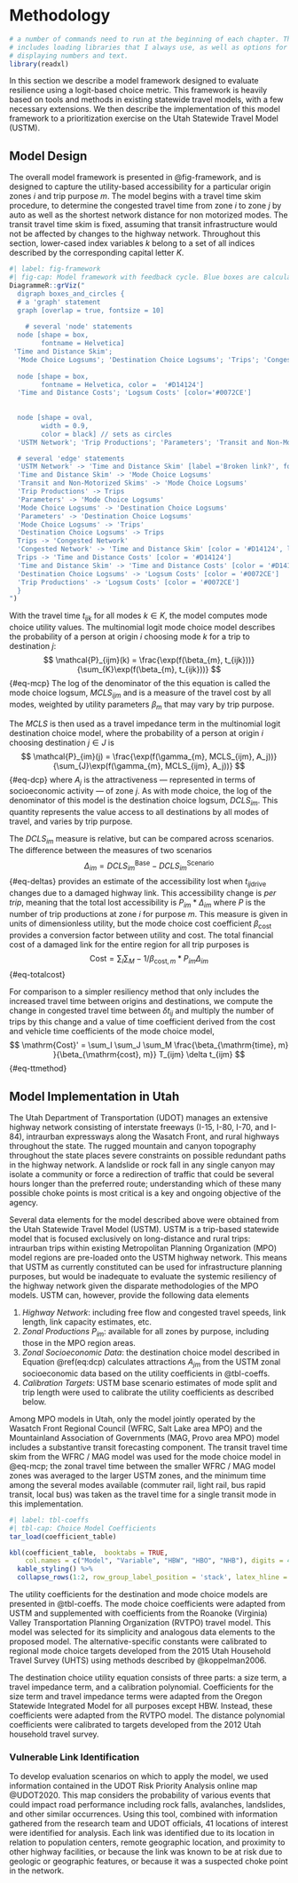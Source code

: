 # Methodology {#methodology}

```r
# a number of commands need to run at the beginning of each chapter. This
# includes loading libraries that I always use, as well as options for 
# displaying numbers and text.
library(readxl)
```

In this section we describe a model framework designed to evaluate resilience
using a logit-based choice metric. This framework is heavily based on tools and
methods in existing statewide travel models, with a few necessary extensions. We
then describe the implementation of this model framework to a prioritization
exercise on the Utah Statewide Travel Model (USTM).

## Model Design

The overall model framework is presented in @fig-framework, and is designed to
capture the utility-based accessibility for a particular origin zones $i$ and
trip purpose $m$. The model begins with a travel time skim procedure, to
determine the congested travel time from zone $i$ to zone $j$ by auto as well as
the shortest network distance for non motorized modes. The transit travel time
skim is fixed, assuming that transit infrastructure would not be affected by
changes to the highway network. Throughout this section, lower-cased index
variables $k$ belong to a set of all indices described by the corresponding
capital letter $K$.

```r
#| label: fig-framework
#| fig-cap: Model framework with feedback cycle. Blue boxes are calculated after the second feedback loop.
DiagrammeR::grViz("
  digraph boxes_and_circles {
  # a 'graph' statement
  graph [overlap = true, fontsize = 10]
  
    # several 'node' statements
  node [shape = box,
        fontname = Helvetica]
 'Time and Distance Skim'; 
  'Mode Choice Logsums'; 'Destination Choice Logsums'; 'Trips'; 'Congested Network'
  
  node [shape = box,
        fontname = Helvetica, color =  '#D14124']
  'Time and Distance Costs'; 'Logsum Costs' [color='#0072CE']
 
 
  node [shape = oval,
        width = 0.9,
        color = black] // sets as circles
  'USTM Network'; 'Trip Productions'; 'Parameters'; 'Transit and Non-Motorized Skims';

  # several 'edge' statements
  'USTM Network' -> 'Time and Distance Skim' [label ='Broken link?', fontname = Helvetica]
  'Time and Distance Skim' -> 'Mode Choice Logsums'
  'Transit and Non-Motorized Skims' -> 'Mode Choice Logsums'
  'Trip Productions' -> Trips
  'Parameters' -> 'Mode Choice Logsums'
  'Mode Choice Logsums' -> 'Destination Choice Logsums'
  'Parameters' -> 'Destination Choice Logsums'
  'Mode Choice Logsums' -> 'Trips'
  'Destination Choice Logsums' -> Trips 
  Trips -> 'Congested Network'
  'Congested Network' -> 'Time and Distance Skim' [color = '#D14124', label = 'Feedback',fontname = Helvetica, fontcolor='#D14124']
  Trips -> 'Time and Distance Costs' [color = '#D14124']
  'Time and Distance Skim' -> 'Time and Distance Costs' [color = '#D14124']
  'Destination Choice Logsums' -> 'Logsum Costs' [color = '#0072CE']
  'Trip Productions' -> 'Logsum Costs' [color = '#0072CE']
  }
")
```

With the travel time $t_{ijk}$ for all modes $k \in K$, the model computes mode
choice utility values. The multinomial logit mode choice model describes the
probability of a person at origin $i$ choosing mode $k$ for a trip to
destination $j$: $$
\mathcal{P}_{ijm}(k) = \frac{\exp(f(\beta_{m}, t_{ijk}))}{\sum_{K}\exp(f(\beta_{m}, t_{ijk}))}
$$ {#eq-mcp} The log of the denominator of the this equation is called the mode
choice logsum, $MCLS_{ijm}$ and is a measure of the travel cost by all modes,
weighted by utility parameters $\beta_m$ that may vary by trip purpose.

The $MCLS$ is then used as a travel impedance term in the multinomial logit
destination choice model, where the probability of a person at origin $i$
choosing destination $j \in J$ is $$
\mathcal{P}_{im}(j) = \frac{\exp(f(\gamma_{m}, MCLS_{ijm}, A_j))}{\sum_{J}\exp(f(\gamma_{m}, MCLS_{ijm}, A_j))}
$$ {#eq-dcp} where $A_j$ is the attractiveness --- represented in terms of
socioeconomic activity --- of zone $j$. As with mode choice, the log of the
denominator of this model is the destination choice logsum, $DCLS_{im}$. This
quantity represents the value access to all destinations by all modes of travel,
and varies by trip purpose.

The $DCLS_{im}$ measure is relative, but can be compared across scenarios. The
difference between the measures of two scenarios $$
\Delta_{im} = DCLS_{im}^{\mathrm{Base}} - DCLS_{im}^{\mathrm{Scenario}}
$$ {#eq-deltas} provides an estimate of the accessibility lost when
$t_{ij\mathrm{drive}}$ changes due to a damaged highway link. This accessibility
change is *per trip*, meaning that the total lost accessibility is
$P_{im} * \Delta_{im}$ where $P$ is the number of trip productions at zone $i$
for purpose $m$. This measure is given in units of dimensionless utility, but
the mode choice cost coefficient $\beta_{\mathrm{cost}}$ provides a conversion
factor between utility and cost. The total financial cost of a damaged link for
the entire region for all trip purposes is $$
\mathrm{Cost} = \sum_{I}\sum_{M} -1 / \beta_{\mathrm{cost},m} * P_{im} \Delta_{im}
$$ {#eq-totalcost}

For comparison to a simpler resiliency method that only includes the increased
travel time between origins and destinations, we compute the change in congested
travel time between $\delta t_{ij}$ and multiply the number of trips by this
change and a value of time coefficient derived from the cost and vehicle time
coefficients of the mode choice model, $$
\mathrm{Cost}' =  \sum_I \sum_J \sum_M \frac{\beta_{\mathrm{time}, m} }{\beta_{\mathrm{cost}, m}} T_{ijm} \delta t_{ijm}
$$ {#eq-ttmethod}

## Model Implementation in Utah

The Utah Department of Transportation (UDOT) manages an extensive highway
network consisting of interstate freeways (I-15, I-80, I-70, and I-84),
intraurban expressways along the Wasatch Front, and rural highways throughout
the state. The rugged mountain and canyon topography throughout the state places
severe constraints on possible redundant paths in the highway network. A
landslide or rock fall in any single canyon may isolate a community or force a
redirection of traffic that could be several hours longer than the preferred
route; understanding which of these many possible choke points is most critical
is a key and ongoing objective of the agency.

Several data elements for the model described above were obtained from the Utah
Statewide Travel Model (USTM). USTM is a trip-based statewide model that is
focused exclusively on long-distance and rural trips: intraurban trips within
existing Metropolitan Planning Organization (MPO) model regions are pre-loaded
onto the USTM highway network. This means that USTM as currently constituted can
be used for infrastructure planning purposes, but would be inadequate to
evaluate the systemic resiliency of the highway network given the disparate
methodologies of the MPO models. USTM can, however, provide the following data
elements

1.  *Highway Network*: including free flow and congested travel speeds, link
    length, link capacity estimates, etc.
2.  *Zonal Productions* $P_{im}$: available for all zones by purpose, including
    those in the MPO region areas.
3.  *Zonal Socioeconomic Data*: the destination choice model described in
    Equation \@ref(eq:dcp) calculates attractions $A_{jm}$ from the USTM zonal
    socioeconomic data based on the utility coefficients in @tbl-coeffs.
4.  *Calibration Targets*: USTM base scenario estimates of mode split and trip
    length were used to calibrate the utility coefficients as described below.

Among MPO models in Utah, only the model jointly operated by the Wasatch Front
Regional Council (WFRC, Salt Lake area MPO) and the Mountainland Association of
Governments (MAG, Provo area MPO) model includes a substantive transit
forecasting component. The transit travel time skim from the WFRC / MAG model
was used for the mode choice model in @eq-mcp; the zonal travel time between the
smaller WFRC / MAG model zones was averaged to the larger USTM zones, and the
minimum time among the several modes available (commuter rail, light rail, bus
rapid transit, local bus) was taken as the travel time for a single transit mode
in this implementation.

```r
#| label: tbl-coeffs
#| tbl-cap: Choice Model Coefficients
tar_load(coefficient_table)

kbl(coefficient_table,  booktabs = TRUE,
    col.names = c("Model", "Variable", "HBW", "HBO", "NHB"), digits = 4) %>%
  kable_styling() %>%
  collapse_rows(1:2, row_group_label_position = 'stack', latex_hline = "major")
```

The utility coefficients for the destination and mode choice models are
presented in @tbl-coeffs. The mode choice coefficients were adapted from USTM
and supplemented with coefficients from the Roanoke (Virginia) Valley
Transportation Planning Organization (RVTPO) travel model. This model was
selected for its simplicity and analogous data elements to the proposed model.
The alternative-specific constants were calibrated to regional mode choice
targets developed from the 2015 Utah Household Travel Survey (UHTS) using
methods described by @koppelman2006.

The destination choice utility equation consists of three parts: a size term, a
travel impedance term, and a calibration polynomial. Coefficients for the size
term and travel impedance terms were adapted from the Oregon Statewide
Integrated Model for all purposes except HBW. Instead, these coefficients were
adapted from the RVTPO model. The distance polynomial coefficients were
calibrated to targets developed from the 2012 Utah household travel survey.

### Vulnerable Link Identification

To develop evaluation scenarios on which to apply the model, we used information
contained in the UDOT Risk Priority Analysis online map @UDOT2020. This map
considers the probability of various events that could impact road performance
including rock falls, avalanches, landslides, and other similar occurrences.
Using this tool, combined with information gathered from the research team and
UDOT officials, 41 locations of interest were identified for analysis. Each link
was identified due to its location in relation to population centers, remote
geographic location, and proximity to other highway facilities, or because the
link was known to be at risk due to geologic or geographic features, or because
it was a suspected choke point in the network.
